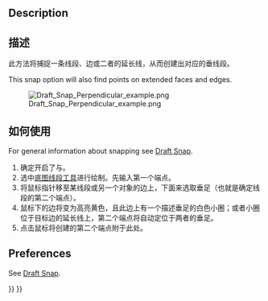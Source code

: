 <languages/>

{{Docnav
|[[Draft_Snap_Intersection|Snap Intersection]]
|[[Draft_Snap_Extension|Snap Extension]]
|[[Draft_Workbench|Draft]]
|IconL=Draft_Snap_Intersection.svg
|IconR=Draft_Snap_Extension.svg
|IconC=Workbench_Draft.svg
}}

{{GuiCommand
|Name=Draft Snap Perpendicular
|MenuLocation=Snapping → Snap perpendicular
|Workbenches=[[Draft_Workbench|Draft]], [[BIM_Workbench|BIM]]
|SeeAlso=[[Draft_Snap|Draft Snap]], [[Draft_Snap_Lock|Draft Snap Lock]]
}}

== Description == 

<div class="mw-translate-fuzzy">
== 描述 ==
此方法将捕捉一条线段、边或二者的延长线，从而创建出对应的垂线段。
</div>

This snap option will also find points on extended faces and edges.

[[Image:Draft_Snap_Perpendicular_example.png]]
<div class="mw-translate-fuzzy">
{{Caption|将线段的第二个端点捕捉至另一（黄色）线段的延长线上，借此令前者垂直于后者}}
</div>

<span id="Usage"></span>
== 如何使用 ==

For general information about snapping see [[Draft_Snap|Draft Snap]].

<div class="mw-translate-fuzzy">
# 确定开启了{{Button|[[Image:Draft_Snap_Lock.svg|16px]] [[Draft_Snap_Lock|Draft ToggleSnap]]}}与{{Button|[[Image:Draft_Snap_Perpendicular.svg|16px]] [[Draft_Snap_Perpendicular|Snap Perpendicular]]}}。
# 选中[[Draft Line|底图线段工具]]进行绘制。先输入第一个端点。
# 将鼠标指针移至某线段或另一个对象的边上，下面来选取垂足（也就是确定线段的第二个端点）。
# 鼠标下的边将变为高亮黄色，且此边上有一个描述垂足的白色小圈；或者小圈位于目标边的延长线上，第二个端点将自动定位于两者的垂足。
# 点击鼠标将创建的第二个端点附于此处。
</div>

== Preferences ==

See [[Draft_Snap#Preferences|Draft Snap]].


{{Docnav
|[[Draft_Snap_Intersection|Snap Intersection]]
|[[Draft_Snap_Extension|Snap Extension]]
|[[Draft_Workbench|Draft]]
|IconL=Draft_Snap_Intersection.svg
|IconR=Draft_Snap_Extension.svg
|IconC=Workbench_Draft.svg
}}

{{Draft Tools navi{{#translation:}}}}
{{Userdocnavi{{#translation:}}}}